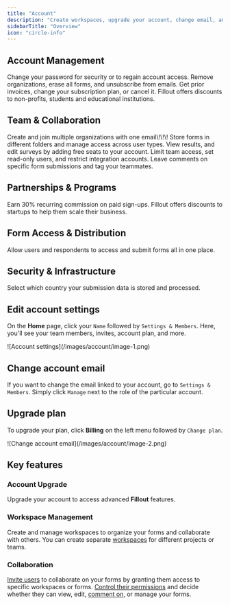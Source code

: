 ```yaml
---
title: "Account"
description: "Create workspaces, upgrade your account, change email, and invite users to collaborate on your forms."
sidebarTitle: "Overview"
icon: "circle-info"
---
```


## Account Management

<CardGroup cols={2}>
  <Card title="Reset your password" icon="unlock-keyhole" iconType="regular" color="#FFC738" href="/reset-password">
    Change your password for security or to regain account access.
  </Card>
  <Card title="Delete your Fillout account" icon="user-xmark" iconType="regular" color="#FFC738" href="/delete-user-account">
    Remove organizations, erase all forms, and unsubscribe from emails.
  </Card>
  <Card title="Billing and payments" icon="money-bill" iconType="regular" color="#FFC738" href="/billing-and-payments">
    Get prior invoices, change your subscription plan, or cancel it.
  </Card>
  <Card title="Pricing discounts" icon="badge-percent" iconType="regular" color="#FFC738" href="/pricing-discounts">
    Fillout offers discounts to non-profits, students and educational institutions.
  </Card>
</CardGroup>

## Team & Collaboration

<CardGroup cols={2}>
  <Card title="Organizations" icon="building" iconType="regular" color="#FFC738" href="/organizations">
    Create and join multiple organizations with one email\!\!\!
  </Card>
  <Card title="Workspaces" icon="folders" iconType="regular" color="#FFC738" href="/workspaces">
    Store forms in different folders and manage access across user types.
  </Card>
  <Card title="Invite team members to your forms" icon="user-plus" iconType="regular" color="#FFC738" href="/invite-collaborators">
    View results, and edit surveys by adding free seats to your account.
  </Card>
  <Card title="Granular permissions" icon="universal-access" iconType="regular" color="#FFC738" href="/granular-permissions">
    Limit team access, set read-only users, and restrict integration accounts.
  </Card>
  <Card title="Comment on form submissions" icon="comment-dots" iconType="regular" color="#FFC738" href="/comment">
    Leave comments on specific form submissions and tag your teammates.
  </Card>
</CardGroup>

## Partnerships & Programs

<CardGroup cols={2}>
  <Card title="Affiliate program" icon="hand-holding-circle-dollar" iconType="regular" color="#FFC738" href="/affiliate-program">
    Earn 30% recurring commission on paid sign-ups.
  </Card>
  <Card title="Startups and partners" icon="briefcase" iconType="regular" color="#FFC738" href="/startup-discount">
    Fillout offers discounts to startups to help them scale their business.
  </Card>
</CardGroup>

## Form Access & Distribution

<CardGroup cols={2}>
  <Card title="Form portal" icon="computer-classic" iconType="regular" color="#FFC738" href="/form-portal">
    Allow users and respondents to access and submit forms all in one place.
  </Card>
</CardGroup>

## Security & Infrastructure

<CardGroup cols={2}>
  <Card title="Deployment region" icon="map-location-dot" iconType="regular" color="#FFC738" href="/deployment-region">
    Select which country your submission data is stored and processed.
  </Card>
</CardGroup>

## Edit account settings

On the **Home** page, click your `Name` followed by `Settings & Members`. Here, you'll see your team members, invites, account plan, and more.

<Frame>
  ![Account settings](/images/account/image-1.png)
</Frame>

## Change account email

If you want to change the email linked to your account, go to `Settings & Members`. Simply click `Manage` next to the role of the particular account.

## Upgrade plan

To upgrade your plan, click **Billing** on the left menu followed by `Change plan`.

<Frame>
  ![Change account email](/images/account/image-2.png)
</Frame>

## Key features

### Account Upgrade

Upgrade your account to access advanced **Fillout** features.

### Workspace Management

Create and manage workspaces to organize your forms and collaborate with others. You can create separate [workspaces](/workspaces) for different projects or teams.

### Collaboration

[Invite users](/invite-collaborators) to collaborate on your forms by granting them access to specific workspaces or forms. [Control their permissions](/granular-permissions) and decide whether they can view, edit, [comment on](/comment), or manage your forms.